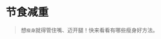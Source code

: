 # 节食减重
> 想`瘦身`就得管住嘴、迈开腿！快来看看有哪些瘦身好方法。

<ScDailyConversation />
<br />
<Dialog>
#### You look good Sam! You've [trimmed:trim/v.] down since the last time I saw you.
# Ah, thanks! My wedding is just a month away, so I've been working hard to [lose weight/v.], so I can look good in my suit.
#### Good for you. I'd like to lose some weight, too. What have you been doing?
# I've been exercising five times a week. I run for 30 minutes each time.
#### Good job! Have you changed your [diet/n.]?
# I cut down on [carbs/n./3] ([carbohydrates/n./2]), [sugary/adj.] [drinks:drink/n.] and [fried/adj.] [food/n.].
# I also stopped eating late-night [snacks:snack/n./2].
#### Those are good tips. I might try that, too.
# Great!
</Dialog>
